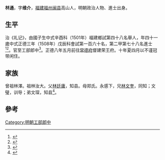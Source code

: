 {{明清人物信息框
| 姓名 = 林通
| 原名 =
| 圖片名稱= 
| 圖片大小 =
| 圖片說明 = 
| 最高職務 =工部郎中
| 國家 = 大明 
| 爵位 =
| 籍貫 = [[福建|福建]][[福州府|福州府]][[閩縣|閩縣]]
| 族裔 = 
| 字號 = 
| 諡號 =
| 出生日期 = 三月初八日
| 出生地點 = 
| 逝世日期 = 卒年不詳 
| 逝世地點 =
| 墓葬 =
| 配偶 = 娶陳氏
| 親屬 = （子）
| 出身 =
* 弘治十四年辛酉科舉人
* 正德三年戊辰科進士
| 經歷 =
| 著作 = 
}}
'''林通'''{{BD|1468年||？年||}}，字'''维介'''，[[福建|福建]][[福州|福州]][[闽县|闽县]]高山人，明朝政治人物、進士出身。

==生平== 
治《礼记》，由國子生中式辛酉科（1501年）福建鄉試第四十八名舉人，年四十一歲中式正德三年（1508年）戊辰科會試第一百六十名，第二甲第七十八名進士<ref>{{Cite book|title=《皇明贡举考》卷五|last=（明）[[张朝瑞|张朝瑞]]|first=|publisher=《续修四库全书》史部第828册|year=|isbn=|location=|pages=}}</ref><ref>{{Cite book|title=贡举志五种 上|last=鲁小俊，江俊伟著|first=|publisher=武汉：武汉大学出版社|year=2009|isbn=978-7-307-07043-1|location=|pages=}}</ref>。官至工部郎中<ref>{{cite news|title=第二节　历代永泰籍进士|url=http://www.ytfzw.com.cn/book/story.php?id=1479|accessdate=2013-09-15|newspaper=福州市永泰县地方志编纂委员会|archive-date=2014-04-08|archive-url=https://web.archive.org/web/20140408215015/http://www.ytfzw.com.cn/book/story.php?id=1479|dead-url=yes}}</ref>。正德八年五月前往[[常德府|常德府]]督建荣王府。十年夏四月以不谨冠带闲住。

==家族== 
曾祖林澤。祖林汝大。父[[林廷庸|林廷庸]]，知县。母郑氏。永感下，兄[[林文奎|林文奎]]，同知；文璧，训导；弟文琛，知县<ref>{{Cite book|title=天一阁藏明代科举录选刊 登科录 点校本|last=龚延明主编|first=|publisher=宁波出版社|year=2016|isbn=978-7-5526-2320-8|location=宁波|pages=|quote=《天一閣藏明代科舉錄選刊.登科錄》之《正德三年戊辰科進士登科録》}}</ref>。

==參考==
{{reflist}}

{{正德三年戊辰科殿試金榜}}

{{Authority control}}

{{DEFAULTSORT:}}
[[Category:明朝工部郎中|Category:明朝工部郎中]]


{{明朝人物小作品}}